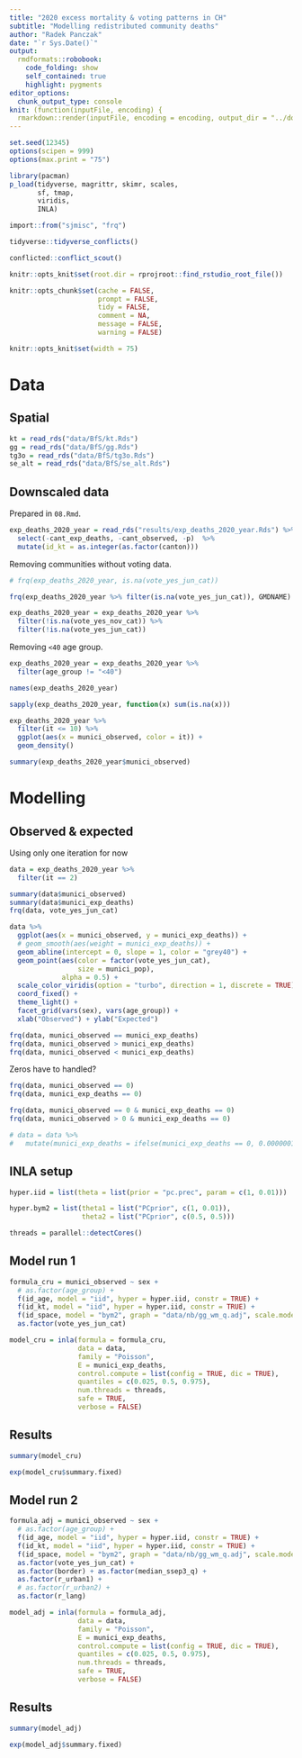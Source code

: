 ```yaml
---
title: "2020 excess mortality & voting patterns in CH"
subtitle: "Modelling redistributed community deaths"
author: "Radek Panczak"
date: "`r Sys.Date()`"
output:
  rmdformats::robobook:
    code_folding: show
    self_contained: true
    highlight: pygments
editor_options: 
  chunk_output_type: console
knit: (function(inputFile, encoding) {
  rmarkdown::render(inputFile, encoding = encoding, output_dir = "../docs") })
---
```


<!-- ----------------------------------------------------- -->

```r
set.seed(12345)
options(scipen = 999)
options(max.print = "75")

library(pacman)
p_load(tidyverse, magrittr, skimr, scales,
       sf, tmap,
       viridis,
       INLA)

import::from("sjmisc", "frq")
```

```r
tidyverse::tidyverse_conflicts()

conflicted::conflict_scout()
```

```r
knitr::opts_knit$set(root.dir = rprojroot::find_rstudio_root_file())

knitr::opts_chunk$set(cache = FALSE,
                      prompt = FALSE,
                      tidy = FALSE,
                      comment = NA,
                      message = FALSE,
                      warning = FALSE)

knitr::opts_knit$set(width = 75)
```

<!-- ----------------------------------------------------- -->

# Data 

## Spatial 

```r
kt = read_rds("data/BfS/kt.Rds")
gg = read_rds("data/BfS/gg.Rds")
tg3o = read_rds("data/BfS/tg3o.Rds")
se_alt = read_rds("data/BfS/se_alt.Rds")
```

## Downscaled data

Prepared in `08.Rmd`.  

```r
exp_deaths_2020_year = read_rds("results/exp_deaths_2020_year.Rds") %>% 
  select(-cant_exp_deaths, -cant_observed, -p)  %>% 
  mutate(id_kt = as.integer(as.factor(canton)))
```

Removing communities without voting data.  

```r
# frq(exp_deaths_2020_year, is.na(vote_yes_jun_cat))

frq(exp_deaths_2020_year %>% filter(is.na(vote_yes_jun_cat)), GMDNAME)
```

```r
exp_deaths_2020_year = exp_deaths_2020_year %>% 
  filter(!is.na(vote_yes_nov_cat)) %>% 
  filter(!is.na(vote_yes_jun_cat)) 
```

Removing `<40` age group.  

```r
exp_deaths_2020_year = exp_deaths_2020_year %>% 
  filter(age_group != "<40") 
```

```r
names(exp_deaths_2020_year)

sapply(exp_deaths_2020_year, function(x) sum(is.na(x)))

exp_deaths_2020_year %>% 
  filter(it <= 10) %>%
  ggplot(aes(x = munici_observed, color = it)) + 
  geom_density()

summary(exp_deaths_2020_year$munici_observed)
```

<!-- ----------------------------------------------------- -->

# Modelling

## Observed & expected 

Using only one iteration for now  

```r
data = exp_deaths_2020_year %>% 
  filter(it == 2) 
```

```r
summary(data$munici_observed)
summary(data$munici_exp_deaths)
frq(data, vote_yes_jun_cat)
```

```r
data %>% 
  ggplot(aes(x = munici_observed, y = munici_exp_deaths)) + 
  # geom_smooth(aes(weight = munici_exp_deaths)) +
  geom_abline(intercept = 0, slope = 1, color = "grey40") +
  geom_point(aes(color = factor(vote_yes_jun_cat), 
                 size = munici_pop), 
             alpha = 0.5) + 
  scale_color_viridis(option = "turbo", direction = 1, discrete = TRUE) + 
  coord_fixed() +
  theme_light() +
  facet_grid(vars(sex), vars(age_group)) +
  xlab("Observed") + ylab("Expected")
```

```r
frq(data, munici_observed == munici_exp_deaths)
frq(data, munici_observed > munici_exp_deaths)
frq(data, munici_observed < munici_exp_deaths)
```

Zeros have to handled?  

```r
frq(data, munici_observed == 0)
frq(data, munici_exp_deaths == 0)

frq(data, munici_observed == 0 & munici_exp_deaths == 0)
frq(data, munici_observed > 0 & munici_exp_deaths == 0)

# data = data %>% 
#   mutate(munici_exp_deaths = ifelse(munici_exp_deaths == 0, 0.0000001, munici_exp_deaths))
```

## INLA setup

```r
hyper.iid = list(theta = list(prior = "pc.prec", param = c(1, 0.01)))

hyper.bym2 = list(theta1 = list("PCprior", c(1, 0.01)), 
                  theta2 = list("PCprior", c(0.5, 0.5)))

threads = parallel::detectCores()
```

## Model run 1

```r
formula_cru = munici_observed ~ sex +
  # as.factor(age_group) + 
  f(id_age, model = "iid", hyper = hyper.iid, constr = TRUE) +
  f(id_kt, model = "iid", hyper = hyper.iid, constr = TRUE) +
  f(id_space, model = "bym2", graph = "data/nb/gg_wm_q.adj", scale.model = TRUE, hyper = hyper.bym2) +
  as.factor(vote_yes_jun_cat) 

model_cru = inla(formula = formula_cru,
                 data = data,
                 family = "Poisson",
                 E = munici_exp_deaths, 
                 control.compute = list(config = TRUE, dic = TRUE),
                 quantiles = c(0.025, 0.5, 0.975),
                 num.threads = threads,
                 safe = TRUE,
                 verbose = FALSE)
```

## Results 

```r
summary(model_cru)
```

```r
exp(model_cru$summary.fixed)
```

## Model run 2

```r
formula_adj = munici_observed ~ sex +
  # as.factor(age_group) + 
  f(id_age, model = "iid", hyper = hyper.iid, constr = TRUE) +
  f(id_kt, model = "iid", hyper = hyper.iid, constr = TRUE) +
  f(id_space, model = "bym2", graph = "data/nb/gg_wm_q.adj", scale.model = TRUE, hyper = hyper.bym2) +
  as.factor(vote_yes_jun_cat) + 
  as.factor(border) + as.factor(median_ssep3_q) + 
  as.factor(r_urban1) +
  # as.factor(r_urban2) +
  as.factor(r_lang)

model_adj = inla(formula = formula_adj,
                 data = data,
                 family = "Poisson",
                 E = munici_exp_deaths, 
                 control.compute = list(config = TRUE, dic = TRUE),
                 quantiles = c(0.025, 0.5, 0.975),
                 num.threads = threads,
                 safe = TRUE,
                 verbose = FALSE)
```

## Results 

```r
summary(model_adj)
```

```r
exp(model_adj$summary.fixed)
```
